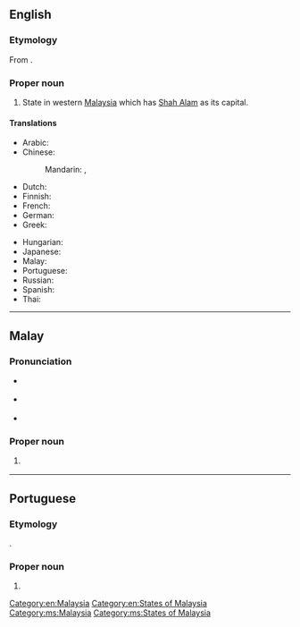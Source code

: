 ==English==
{{wikipedia}}

===Etymology===
From {{etyl|ms|en}} {{m|ms|Selangor}}.

===Proper noun===
{{en-proper noun}}

# State in western [[Malaysia]] which has [[Shah Alam]] as its capital.

====Translations====
{{trans-top|western Malaysian state}}
* Arabic: {{t|ar|سلانغور دار الإحسان|f|tr=salanghur darul-ʾehsān}}
* Chinese:
*: Mandarin: {{t+|cmn|雪蘭莪|sc=Hani}}, {{t+|cmn|雪兰莪|tr=Xuělán'é|sc=Hani}}
* Dutch: {{t-needed|nl}}
* Finnish: {{t|fi|Selangor}}
* French: {{t|fr|Selangor|m}}
* German: {{t|de|Selangor}}
* Greek: {{t|el|Σελανγκόρ|f}}
{{trans-mid}}
* Hungarian: {{t|hu|Selangor}}
* Japanese: {{t|ja|セランゴール|tr=Serangōru}}
* Malay: {{t|ms|Selangor}}
* Portuguese: {{t|pt|Selangor}}
* Russian: {{t|ru|Села́нгор|m}}
* Spanish: {{t|es|Selangor}}
* Thai: {{t|th|สลังงอร์|tr=sàlăngngor}}
{{trans-bottom}}

[[Category:en:Malaysia]]
[[Category:en:States of Malaysia]]

----

==Malay==

===Pronunciation===
* {{a|Johor-Selangor}} {{IPA|/səlaŋo(r)/|lang=ms}}
* {{a|Riau-Lingga}} {{IPA|/səlaŋʊ(r)/|lang=ms}}
* {{rhymes|aŋo(r)|ŋo(r)|o(r)|lang=ms}}

===Proper noun===
{{head|ms|proper noun}}

# {{l|en|Selangor}} {{qualifier|western Malaysian state}}

[[Category:ms:Malaysia]]
[[Category:ms:States of Malaysia]]

----

==Portuguese==

===Etymology===
{{bor|pt|ms|Selangor}}.

===Proper noun===
{{pt-proper noun|m}}

# {{place|pt|state|c/Malaysia|t1=Selangor}}